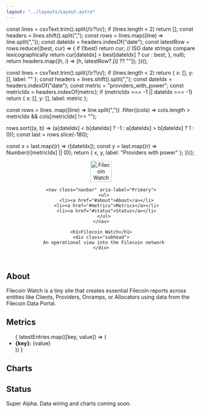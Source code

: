```yaml
---
layout: "../layouts/Layout.astro"
---
```



  const lines = csvText.trim().split(/\r?\n/);
  if (lines.length < 2) return [];
  const headers = lines.shift().split(",");
  const rows = lines.map((line) => line.split(","));
  const dateIdx = headers.indexOf("date");
  const latestRow = rows.reduce((best, cur) => {
    if (!best) return cur;
    // ISO date strings compare lexicographically
    return cur[dateIdx] > best[dateIdx] ? cur : best;
  }, null);
  return headers.map((h, i) => [h, latestRow?.[i] ?? ""]);
})();

  const lines = csvText.trim().split(/\r?\n/);
  if (lines.length < 2) return { x: [], y: [], label: "" };
  const headers = lines.shift().split(",");
  const dateIdx = headers.indexOf("date");
  const metric = "providers_with_power";
  const metricIdx = headers.indexOf(metric);
  if (metricIdx === -1 || dateIdx === -1) return { x: [], y: [], label: metric };

  const rows = lines
    .map((line) => line.split(","))
    .filter((cols) => cols.length > metricIdx && cols[metricIdx] !== "");

  rows.sort((a, b) => (a[dateIdx] < b[dateIdx] ? -1 : a[dateIdx] > b[dateIdx] ? 1 : 0));
  const last = rows.slice(-180);

  const x = last.map((r) => r[dateIdx]);
  const y = last.map((r) => Number(r[metricIdx] || 0));
  return { x, y, label: "Providers with power" };
})();

<header class="masthead">
  <div class="logo">
    <a href={import.meta.env.BASE_URL} aria-label="Filecoin Watch home">
      <img src={import.meta.env.BASE_URL + 'favicon.svg'} alt="Filecoin Watch" width="56" height="56" decoding="async" loading="eager" fetchpriority="high" />
    </a>

    <nav class="navbar" aria-label="Primary">
      <ul>
        <li><a href="#about">About</a></li>
        <li><a href="#metrics">Metrics</a></li>
        <li><a href="#status">Status</a></li>
      </ul>
    </nav>

    <h1>Filecoin Watch</h1>
    <div class="subhead">
      An operational view into the Filecoin network
    </div>
  </div>
</header>

## About

Filecoin Watch is a tiny site that creates essential Filecoin reports across entities like Clients, Providers, Onramps, or Allocators using data from the Filecoin Data Portal.

## Metrics

<ul>
  {
    latestEntries.map(([key, value]) => (<li><strong>{key}:</strong> {value}</li>))
  }
</ul>

## Charts

<LineChart x={series.x} y={series.y} label={series.label} />

## Status

Super Alpha. Data wiring and charts coming soon.
